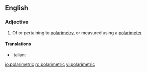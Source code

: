 ==English==

===Adjective===
{{en-adj|-}}

# {{context|physics|lang=en}} Of or pertaining to [[polarimetry]], or measured using a [[polarimeter]]

====Translations====
{{trans-top|pertaining to polarimetry}}
* Italian: {{t|it|polarimetrico}}
{{trans-mid}}
{{trans-bottom}}

[[io:polarimetric]]
[[ro:polarimetric]]
[[vi:polarimetric]]